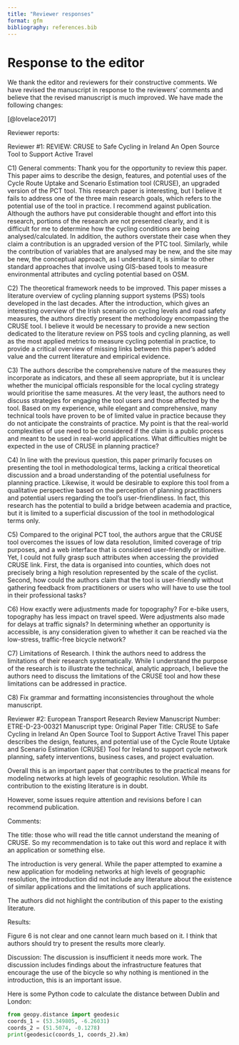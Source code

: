```yaml
---
title: "Reviewer responses"
format: gfm
bibliography: references.bib
---
```


```{=html}
<!-- ETRE-D-23-00321
CRUSE to Safe Cycling in Ireland An Open Source Tool to Support Active Travel
Robin Lovelace; Joey Talbot; Eugeni Vidal-Tortosa; Hussein Mahfouz; Elaine Brick; Peter Wright; Gary O’Tool; Dan Brennan; Suzanne Meade
European Transport Research Review

Dear Prof. Lovelace,

Your manuscript 'CRUSE to Safe Cycling in Ireland An Open Source Tool to Support Active Travel' (ETRE-D-23-00321) has been assessed by our reviewers. Although it is of interest, we are unable to consider it for publication in its current form. The reviewers have raised a number of points which we believe would improve the manuscript and may allow a revised version to be published in European Transport Research Review.

Their reports, together with any other comments, are below. Please also take a moment to check our website at https://www.editorialmanager.com/etre/ for any additional comments that were saved as attachments.

If you are able to fully address these points, we would encourage you to submit a revised manuscript to European Transport Research Review.
Once you have made the necessary corrections, please submit online at:

https://www.editorialmanager.com/etre/

If you have forgotten your username or password please use the 'Send Login Details' link to get your login information. For security reasons, your password will be reset.

Please include a point-by-point response within the 'Response to Reviewers' box in the submission system and highlight (with 'tracked changes'/coloured/underlines/highlighted text) all changes made when revising the manuscript. Please ensure you describe additional experiments that were carried out and include a detailed rebuttal of any criticisms or requested revisions that you disagreed with. Please also ensure that your revised manuscript conforms to the journal style, which can be found in the Submission Guidelines on the journal homepage.

The due date for submitting the revised version of your article is 02 Mar 2024.

Please note, if your manuscript is accepted you will not be able to make any changes to the authors, or order of authors, of your manuscript once the editor has accepted your manuscript for publication. If you wish to make any changes to authorship before you resubmit your revisions, please reply to this email and ask for a 'Request for change in authorship' form which should be completed by all authors (including those to be removed) and returned to this email address. Please ensure that any changes in authorship fulfil the criteria for authorship as outlined in SpringerOpen's editorial policies (http://www.springeropen.com/get-published/editorial-policies#authorship).

Once you have completed and returned the form, your request will be considered and you will be advised whether the requested changes will be allowed.
By resubmitting your manuscript you confirm that all author details on the revised version are correct, that all authors have agreed to authorship and order of authorship for this manuscript and that all authors have the appropriate permissions and rights to the reported data.

Please be aware that we may investigate, or ask your institute to investigate, any unauthorised attempts to change authorship or discrepancies in authorship between the submitted and revised versions of your manuscript.

We look forward to receiving your revised manuscript soon.

Best wishes,

European Transport Research Review
https://www.editorialmanager.com/etre 
-->
```
# Response to the editor

We thank the editor and reviewers for their constructive comments.
We have revised the manuscript in response to the reviewers' comments and believe that the revised manuscript is much improved.
We have made the following changes:

[@lovelace2017]

Reviewer reports:

Reviewer #1: REVIEW: CRUSE to Safe Cycling in Ireland An Open Source Tool to Support Active Travel

C1) General comments: Thank you for the opportunity to review this paper.
This paper aims to describe the design, features, and potential uses of the Cycle Route Uptake and Scenario Estimation tool (CRUSE), an upgraded version of the PCT tool.
This research paper is interesting, but I believe it fails to address one of the three main research goals, which refers to the potential use of the tool in practice.
I recommend against publication.
Although the authors have put considerable thought and effort into this research, portions of the research are not presented clearly, and it is difficult for me to determine how the cycling conditions are being analysed/calculated.
In addition, the authors overstate their case when they claim a contribution is an upgraded version of the PTC tool.
Similarly, while the contribution of variables that are analysed may be new, and the site may be new, the conceptual approach, as I understand it, is similar to other standard approaches that involve using GIS-based tools to measure environmental attributes and cycling potential based on OSM.

C2) The theoretical framework needs to be improved.
This paper misses a literature overview of cycling planning support systems (PSS) tools developed in the last decades.
After the introduction, which gives an interesting overview of the Irish scenario on cycling levels and road safety measures, the authors directly present the methodology encompassing the CRUSE tool.
I believe it would be necessary to provide a new section dedicated to the literature review on PSS tools and cycling planning, as well as the most applied metrics to measure cycling potential in practice, to provide a critical overview of missing links between this paper's added value and the current literature and empirical evidence.

C3) The authors describe the comprehensive nature of the measures they incorporate as indicators, and these all seem appropriate, but it is unclear whether the municipal officials responsible for the local cycling strategy would prioritise the same measures.
At the very least, the authors need to discuss strategies for engaging the tool users and those affected by the tool.
Based on my experience, while elegant and comprehensive, many technical tools have proven to be of limited value in practice because they do not anticipate the constraints of practice.
My point is that the real-world complexities of use need to be considered if the claim is a public process and meant to be used in real-world applications.
What difficulties might be expected in the use of CRUSE in planning practice?

C4) In line with the previous question, this paper primarily focuses on presenting the tool in methodological terms, lacking a critical theoretical discussion and a broad understanding of the potential usefulness for planning practice.
Likewise, it would be desirable to explore this tool from a qualitative perspective based on the perception of planning practitioners and potential users regarding the tool's user-friendliness.
In fact, this research has the potential to build a bridge between academia and practice, but it is limited to a superficial discussion of the tool in methodological terms only.

C5) Compared to the original PCT tool, the authors argue that the CRUSE tool overcomes the issues of low data resolution, limited coverage of trip purposes, and a web interface that is considered user-friendly or intuitive.
Yet, I could not fully grasp such attributes when accessing the provided CRUSE link.
First, the data is organised into counties, which does not precisely bring a high resolution represented by the scale of the cyclist.
Second, how could the authors claim that the tool is user-friendly without gathering feedback from practitioners or users who will have to use the tool in their professional tasks?

C6) How exactly were adjustments made for topography?
For e-bike users, topography has less impact on travel speed.
Were adjustments also made for delays at traffic signals?
In determining whether an opportunity is accessible, is any consideration given to whether it can be reached via the low-stress, traffic-free bicycle network?

C7) Limitations of Research.
I think the authors need to address the limitations of their research systematically.
While I understand the purpose of the research is to illustrate the technical, analytic approach, I believe the authors need to discuss the limitations of the CRUSE tool and how these limitations can be addressed in practice.

C8) Fix grammar and formatting inconsistencies throughout the whole manuscript.

Reviewer #2: European Transport Research Review Manuscript Number: ETRE-D-23-00321 Manuscript type: Original Paper Title: CRUSE to Safe Cycling in Ireland An Open Source Tool to Support Active Travel This paper describes the design, features, and potential use of the Cycle Route Uptake and Scenario Estimation (CRUSE) Tool for Ireland to support cycle network planning, safety interventions, business cases, and project evaluation.

Overall this is an important paper that contributes to the practical means for modeling networks at high levels of geographic resolution.
While its contribution to the existing literature is in doubt.

However, some issues require attention and revisions before I can recommend publication.

Comments:

The title: those who will read the title cannot understand the meaning of CRUSE.
So my recommendation is to take out this word and replace it with an application or something else.

The introduction is very general.
While the paper attempted to examine a new application for modeling networks at high levels of geographic resolution, the introduction did not include any literature about the existence of similar applications and the limitations of such applications.

The authors did not highlight the contribution of this paper to the existing literature.

Results:

Figure 6 is not clear and one cannot learn much based on it.
I think that authors should try to present the results more clearly.

Discussion: The discussion is insufficient it needs more work.
The discussion includes findings about the infrastructure features that encourage the use of the bicycle so why nothing is mentioned in the introduction, this is an important issue.

Here is some Python code to calculate the distance between Dublin and London:

```python
from geopy.distance import geodesic
coords_1 = (53.349805, -6.26031)
coords_2 = (51.5074, -0.1278)
print(geodesic(coords_1, coords_2).km)
```